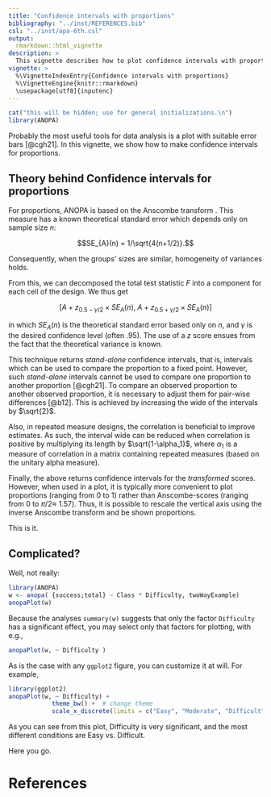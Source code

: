 ```yaml
---
title: "Confidence intervals with proportions"
bibliography: "../inst/REFERENCES.bib"
csl: "../inst/apa-6th.csl"
output: 
  rmarkdown::html_vignette
description: >
  This vignette describes how to plot confidence intervals with proportions.
vignette: >
  %\VignetteIndexEntry{Confidence intervals with proportions}
  %\VignetteEngine{knitr::rmarkdown}
  \usepackage[utf8]{inputenc}
---
```


```r
cat("this will be hidden; use for general initializations.\n")
library(ANOPA)
```

Probably the most useful tools for data analysis is a plot with
suitable error bars [@cgh21]. In this vignette, we show how
to make confidence intervals for proportions.

## Theory behind Confidence intervals for proportions

For proportions, ANOPA is based on the Anscombe transform 
\insertCite{a48}{ANOPA}. This measure has a known theoretical 
standard error which depends only on sample size $n$:

$$SE_{A}(n) = 1/\sqrt{4(n+1/2)}.$$ 

Consequently, when the groups'
sizes are similar, homogeneity of variances holds.

From this, we can decomposed the total test statistic $F$ into 
a component for each cell of the design. We thus get

$$\left[
A + z_{0.5-\gamma/2} \times SE_{A}(n), \; A + z_{0.5+\gamma/2} \times SE_{A}(n)
\right]$$

in which $SE_{A}(n)$ is the theoretical standard error based
only on $n$, and $\gamma$ is the desired confidence level (often .95). The use of a $z$ score ensues 
from the fact that the theoretical variance is known.

This technique returns _stand-alone_ confidence intervals, that is, intervals
which can be used to compare the proportion to a fixed point. However,
such _stand-alone_ intervals cannot be used to compare one proportion
to another proportion [@cgh21]. To compare an observed
proportion to another observed proportion, it is necessary to adjust them
for pair-wise differences [@b12]. This is achieved by 
increasing the wide of the intervals by $\sqrt{2}$.

Also, in repeated measure designs, the correlation is beneficial to improve
estimates. As such, the interval wide can be reduced when correlation is
positive by multiplying its length by $\sqrt{1-\alpha_1}$, where $\alpha_1$ is 
a measure of correlation in a matrix containing repeated measures
(based on the unitary alpha measure).

Finally, the above returns confidence intervals for the *transformed* scores. 
However, when used in a plot, it is typically more convenient to plot
proportions (ranging from 0 to 1) rather than Anscombe-scores (ranging from 0 to $\pi/2 \approx$ 1.57).
Thus, it is possible to rescale the vertical axis using the inverse Anscombe
transform and be shown proportions.

This is it.

## Complicated?

Well, not really:

```r
library(ANOPA)
w <- anopa( {success;total} ~ Class * Difficulty, twoWayExample)
anopaPlot(w) 
```

Because the analyses ``summary(w)`` suggests that only the factor
`Difficulty` has a significant effect, you may select only that factors for plotting, 
with e.g., 

```r
anopaPlot(w, ~ Difficulty ) 
```

As is the case with any ``ggplot2`` figure, you can customize it at will. 
For example,

```r
library(ggplot2)
anopaPlot(w, ~ Difficulty) + 
            theme_bw() +  # change theme
            scale_x_discrete(limits = c("Easy", "Moderate", "Difficult")) #change order
```

As you can see from this plot, Difficulty is very significant, and the most different
conditions are Easy vs. Difficult.

Here you go.


# References


